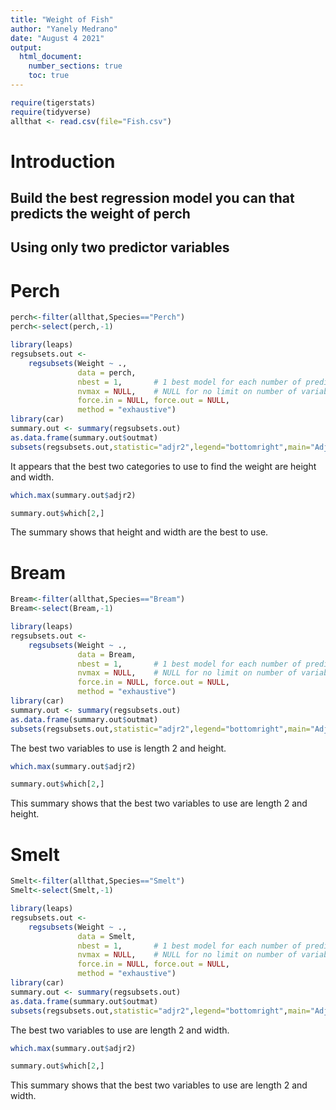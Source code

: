 ```yaml
---
title: "Weight of Fish"
author: "Yanely Medrano"
date: "August 4 2021"
output: 
  html_document:
    number_sections: true
    toc: true
---
```



```r
require(tigerstats)
require(tidyverse)
allthat <- read.csv(file="Fish.csv")
```

# Introduction

<!--In this section you explain what you are trying to show.  Where did the data come from?  What is the research or other question you are trying to answer?!-->

## Build the best regression model you can that predicts the weight of perch
## Using only two predictor variables  


# Perch
```r
perch<-filter(allthat,Species=="Perch")
perch<-select(perch,-1)
```

```r
library(leaps)
regsubsets.out <-
    regsubsets(Weight ~ .,
               data = perch,
               nbest = 1,       # 1 best model for each number of predictors
               nvmax = NULL,    # NULL for no limit on number of variables
               force.in = NULL, force.out = NULL,
               method = "exhaustive")
library(car)
summary.out <- summary(regsubsets.out)
as.data.frame(summary.out$outmat)
subsets(regsubsets.out,statistic="adjr2",legend="bottomright",main="Adjusted R^2")
```
  
It appears that the best two categories to use to find the weight are height and width.  



```r
which.max(summary.out$adjr2)
```
```r
summary.out$which[2,]
```
  
  The summary shows that height and width are the best to use.  
  
# Bream
```r
Bream<-filter(allthat,Species=="Bream")
Bream<-select(Bream,-1)
```
  
```r
library(leaps)
regsubsets.out <-
    regsubsets(Weight ~ .,
               data = Bream,
               nbest = 1,       # 1 best model for each number of predictors
               nvmax = NULL,    # NULL for no limit on number of variables
               force.in = NULL, force.out = NULL,
               method = "exhaustive")
library(car)
summary.out <- summary(regsubsets.out)
as.data.frame(summary.out$outmat)
subsets(regsubsets.out,statistic="adjr2",legend="bottomright",main="Adjusted R^2")
```
  
The best two variables to use is length 2 and height.  

```r
which.max(summary.out$adjr2)
```

```r
summary.out$which[2,]
```
  
This summary shows that the best two variables to use are length 2 and height.  

# Smelt
```r
Smelt<-filter(allthat,Species=="Smelt")
Smelt<-select(Smelt,-1)
```
```r
library(leaps)
regsubsets.out <-
    regsubsets(Weight ~ .,
               data = Smelt,
               nbest = 1,       # 1 best model for each number of predictors
               nvmax = NULL,    # NULL for no limit on number of variables
               force.in = NULL, force.out = NULL,
               method = "exhaustive")
library(car)
summary.out <- summary(regsubsets.out)
as.data.frame(summary.out$outmat)
subsets(regsubsets.out,statistic="adjr2",legend="bottomright",main="Adjusted R^2")
```
  
The best two variables to use are length 2 and width.  

```r
which.max(summary.out$adjr2)
```

```r
summary.out$which[2,]
```
This summary shows that the best two variables to use are length 2 and width.  




